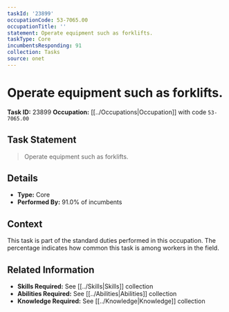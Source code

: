 ```yaml
---
taskId: '23899'
occupationCode: 53-7065.00
occupationTitle: ''
statement: Operate equipment such as forklifts.
taskType: Core
incumbentsResponding: 91
collection: Tasks
source: onet
---
```

# Operate equipment such as forklifts.

**Task ID:** 23899
**Occupation:** [[../Occupations|Occupation]] with code `53-7065.00`

## Task Statement

> Operate equipment such as forklifts.

## Details

- **Type:** Core
- **Performed By:** 91.0% of incumbents

## Context

This task is part of the standard duties performed in this occupation. The percentage indicates how common this task is among workers in the field.

## Related Information

- **Skills Required:** See [[../Skills|Skills]] collection
- **Abilities Required:** See [[../Abilities|Abilities]] collection
- **Knowledge Required:** See [[../Knowledge|Knowledge]] collection
